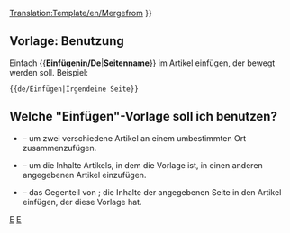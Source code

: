 [[Translation:Template/en/Mergefrom]]
<noinclude></noinclude>
{{de/Ambox| Typ   = Bewegen
| Bild  = mergeto.png
| Text  =  {{#IF: {{{1|}}} |Es wurde vorgeschlagen, dass ''[[:en/{{NAMESPACE}}/{{{1}}}|{{{1}}}]]'' ([[:en/{{NAMESPACE}} talk/{{{1}}}|Diskutieren]]) in diesen Artikel oder diesen Teil <span class="plainlinks">[http://en.wikipedia.org/wiki/Wikipedia:Merging eingefügt]</span> werden soll.<!--
                            -->  | Keine Seite wurde vorgeschlagen. Bitte diese Vorlage löschen oder aktualisieren.
}} }}<includeonly>{{{2|[[Category:en/Articles to be merged|{{PAGENAME}}]]}}}</includeonly><noinclude>

==Vorlage: Benutzung==
Einfach <nowiki>{{</nowiki>'''Einfügenin/De'''|'''Seitenname'''<nowiki>}}</nowiki> im Artikel einfügen, der bewegt werden soll. Beispiel:
<pre>{{de/Einfügen|Irgendeine Seite}}</pre>

== Welche "Einfügen"-Vorlage soll ich benutzen? ==
* {{en/s|Einfügen/De}} &ndash; um zwei verschiedene Artikel an einem umbestimmten Ort zusammenzufügen.
* {{en/s|Einfügenin/De}} &ndash; um die Inhalte Artikels, in dem die Vorlage ist, in einen anderen angegebenen Artikel einzufügen.
* {{en/s|Einfügenvon/De}} &ndash; das Gegenteil von {{en/s|Einfügenin/De}}; die Inhalte der angegebenen Seite in den Artikel einfügen, der diese Vorlage hat.

[[Category:de/Vorlagen|E]][[Category:de/Message-Boxen|E]]</noinclude>